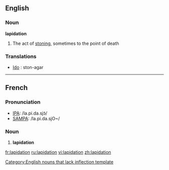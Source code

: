 ==English==
===Noun===
'''lapidation'''
# The act of [[stoning]], sometimes to the point of death

===Translations===

* [[Ido]] : ston-agar
----
==French==

===Pronunciation===
*[[w:IPA|IPA]]: /la.pi.da.sjɔ̃/
*[[w:SAMPA|SAMPA]]: /la.pi.da.sjO~/

===Noun===
# '''lapidation'''

[[Category:English nouns that lack inflection template]]

[[fr:lapidation]]
[[ru:lapidation]]
[[vi:lapidation]]
[[zh:lapidation]]